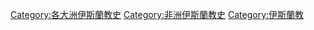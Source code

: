 [[Category:各大洲伊斯蘭教史|Category:各大洲伊斯蘭教史]]
[[Category:非洲伊斯蘭教史|Category:非洲伊斯蘭教史]]
[[Category:伊斯蘭教|Category:伊斯蘭教]]